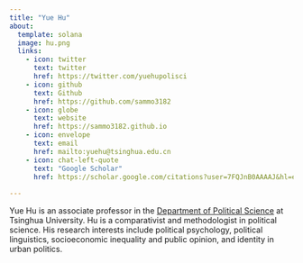 ```yaml
---
title: "Yue Hu"
about:
  template: solana
  image: hu.png
  links:
    - icon: twitter
      text: twitter
      href: https://twitter.com/yuehupolisci
    - icon: github
      text: Github
      href: https://github.com/sammo3182
    - icon: globe
      text: website
      href: https://sammo3182.github.io
    - icon: envelope
      text: email
      href: mailto:yuehu@tsinghua.edu.cn
    - icon: chat-left-quote
      text: "Google Scholar"
      href: https://scholar.google.com/citations?user=7FQJnB0AAAAJ&hl=en
    
---
```


Yue Hu is an associate professor in the [Department of Political Science](https://www.dps.tsinghua.edu.cn/index.htm) at Tsinghua University. Hu is a comparativist and methodologist in political science. His research interests include political psychology, political linguistics, socioeconomic inequality and public opinion, and identity in urban politics.

